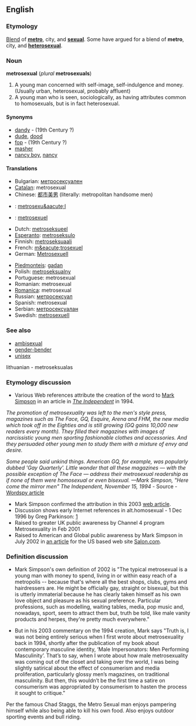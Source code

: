==English==
===Etymology===
[[Blend]] of '''[[metro]]''', city, and '''[[sexual]]'''. Some have argued for a blend of '''metro''', city, and '''[[heterosexual]]'''.

===Noun===
'''metrosexual''' (''plural'' '''metrosexuals''')
<!-- what is this? [[de:Metrosexualität]] -->

# A young man concerned with self-image, self-indulgence and money.(Usually urban, heterosexual, probably affluent) <!--  Might be considered gay for these attributes but generally is not.-->
# A young man who is seen, sociologically, as having attributes common to homosexuals, but is in fact heterosexual.

====Synonyms====
*[[dandy]] - (19th Century ?)
*[[dude]], [[dood]] <!-- another old syn. for fop/dandy -->
*[[fop]] - (19th Century ?)
*[[masher]] <!-- another old syn. for fop/dandy -->
*[[nancy boy]], [[nancy]]

====Translations====
*Bulgarian: [[метросексуален]]
*[[Catalan]]: metrosexual
*Chinese: [[都市美男 ]] (literally: metropolitan handsome men)
*{{cs}}: [[metrosexu&aacute;l]]
*{{da}}: [[metrosexuel]]
*Dutch: [[metroseksueel]]
*[[Esperanto]]: [[metroseksulo]]
*Finnish: [[metroseksuaali]]
*French: [[m&eacute;trosexuel]]
*German: [[Metrosexuell]]
<!-- *Italian: [[vitellone]] ''m'' This doesn't seem to be correct: see my comment on the discussion page - Paul G -->
*[[Piedmonteis]]: [[gadan]]
*Polish: [[metroseksualny]]
*Portuguese: metrosexual
*Romanian: metrosexual
*[[Romanica]]: metrosexual
*Russian: [[метросексуал]]
*Spanish: metrosexual
*Serbian: [[метросексуалан]]
*Swedish: [[metrosexuell]]

===See also===
*[[ambisexual]]
*[[gender-bender]]
*[[unisex]]
lithuanian - metroseksualas

===Etymology discussion===
*Various Web references attribute the creation of the word to [http://www.marksimpson.com Mark Simpson] in an article in ''[[w:The Independent|The Independent]]'' in 1994.

''The promotion of metrosexuality was left to the men's style press, magazines such as The Face, GQ, Esquire, Arena and FHM, the new media which took off in the Eighties and is still growing (GQ gains 10,000 new readers every month). They filled their magazines with images of narcissistic young men sporting fashionable clothes and accessories. And they persuaded other young men to study them with a mixture of envy and desire.''

''Some people said unkind things. American GQ, for example, was popularly dubbed 'Gay Quarterly'. Little wonder that all these magazines — with the possible exception of The Face — address their metrosexual readership as if none of them were homosexual or even bisexual.
—Mark Simpson, "Here come the mirror men" The Independent, November 15, 1994'' - Source - [http://www.wordspy.com/words/metrosexual.asp Wordspy article]

*Mark Simpson confirmed the attribution in this 2003 [http://www.marksimpson.com/pages/journalism/metrosexual_ios.html web article].
*Discussion shows early Internet references in alt.homosexual - 1 Dec 1996 by Greg Parkinson: [http://groups.google.com/groups?selm=glp-0112961230100001%40ppp87.cinenet.net&output=gplain]
*Raised to greater UK public awareness by Channel 4 program Metrosexuality in Feb 2001
*Raised to American and Global public awareness by Mark Simpson in July 2002 in [http://www.salon.com/ent/feature/2002/07/22/metrosexual/ an article] for the US based web site [http://www.salon.com/ Salon.com].

===Definition discussion===
*Mark Simpson's own definition of 2002 is "The typical metrosexual is a young man with money to spend, living in or within easy reach of a metropolis -- because that's where all the best shops, clubs, gyms and hairdressers are. He might be officially gay, straight or bisexual, but this is utterly immaterial because he has clearly taken himself as his own love object and pleasure as his sexual preference. Particular professions, such as modelling, waiting tables, media, pop music and, nowadays, sport, seem to attract them but, truth be told, like male vanity products and herpes, they're pretty much everywhere."

*But in his 2003 commentary on the 1994 creation, Mark says "Truth is, I was not being entirely serious when I first wrote about metrosexuality back in 1994, shortly after the publication of my book about contemporary masculine identity, ‘Male Impersonators: Men Performing Masculinity’. That’s to say, when I wrote about how male metrosexuality was coming out of the closet and taking over the world, I was being slightly satirical about the effect of consumerism and media proliferation, particularly glossy men’s magazines, on traditional masculinity. But then, this wouldn’t be the first time a satire on consumerism was appropriated by consumerism to hasten the process it sought to critique."

Per the famous Chad Staggs, the Metro Sexual man enjoys pampering himself while also being able to kill his own food.  Also enjoys outdoor sporting events and bull riding.